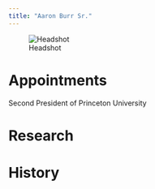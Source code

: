 ```yaml
---
title: "Aaron Burr Sr."
---
```


![Headshot]({{< placeholder 200 200 >}})

# Appointments

Second President of Princeton University

# Research

# History
